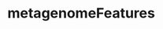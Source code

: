 # metagenomeFeatures {#metagenomefeatures-chpt}
\begin{singlespace}
\normalfont\Large\center\textit{An R package for working with 16S rRNA reference databases and marker-gene survey feature data.}
\end{singlespace}
\vspace{1pc}

